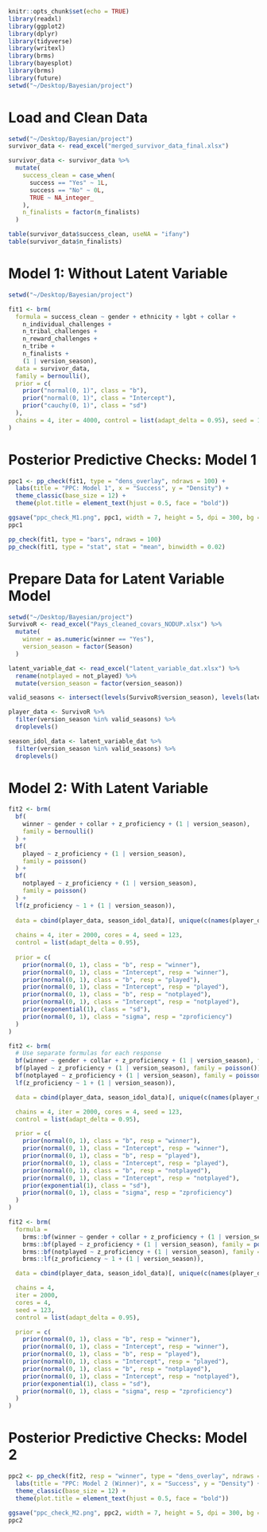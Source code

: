
```r
knitr::opts_chunk$set(echo = TRUE)
library(readxl)
library(ggplot2)
library(dplyr)
library(tidyverse)
library(writexl)
library(brms)
library(bayesplot)
library(brms)
library(future)
setwd("~/Desktop/Bayesian/project")
```

# Load and Clean Data

```r
setwd("~/Desktop/Bayesian/project")
survivor_data <- read_excel("merged_survivor_data_final.xlsx")

survivor_data <- survivor_data %>%
  mutate(
    success_clean = case_when(
      success == "Yes" ~ 1L,
      success == "No" ~ 0L,
      TRUE ~ NA_integer_
    ),
    n_finalists = factor(n_finalists)
  )

table(survivor_data$success_clean, useNA = "ifany")
table(survivor_data$n_finalists)
```

# Model 1: Without Latent Variable

```r
setwd("~/Desktop/Bayesian/project")

fit1 <- brm(
  formula = success_clean ~ gender + ethnicity + lgbt + collar +
    n_individual_challenges + 
    n_tribal_challenges +
    n_reward_challenges +
    n_tribe +
    n_finalists +
    (1 | version_season),
  data = survivor_data,
  family = bernoulli(),
  prior = c(
    prior("normal(0, 1)", class = "b"),
    prior("normal(0, 1)", class = "Intercept"),
    prior("cauchy(0, 1)", class = "sd")
  ),
  chains = 4, iter = 4000, control = list(adapt_delta = 0.95), seed = 123
)
```

# Posterior Predictive Checks: Model 1

```r
ppc1 <- pp_check(fit1, type = "dens_overlay", ndraws = 100) +
  labs(title = "PPC: Model 1", x = "Success", y = "Density") +
  theme_classic(base_size = 12) +
  theme(plot.title = element_text(hjust = 0.5, face = "bold"))

ggsave("ppc_check_M1.png", ppc1, width = 7, height = 5, dpi = 300, bg = "white")
ppc1

pp_check(fit1, type = "bars", ndraws = 100)
pp_check(fit1, type = "stat", stat = "mean", binwidth = 0.02)
```

# Prepare Data for Latent Variable Model

```r
setwd("~/Desktop/Bayesian/project")
SurvivoR <- read_excel("Pays_cleaned_covars_NODUP.xlsx") %>%
  mutate(
    winner = as.numeric(winner == "Yes"),
    version_season = factor(Season)
  )

latent_variable_dat <- read_excel("latent_variable_dat.xlsx") %>%
  rename(notplayed = not_played) %>%
  mutate(version_season = factor(version_season))

valid_seasons <- intersect(levels(SurvivoR$version_season), levels(latent_variable_dat$version_season))

player_data <- SurvivoR %>%
  filter(version_season %in% valid_seasons) %>%
  droplevels()

season_idol_data <- latent_variable_dat %>%
  filter(version_season %in% valid_seasons) %>%
  droplevels()
```

# Model 2: With Latent Variable

```r
fit2 <- brm(
  bf(
    winner ~ gender + collar + z_proficiency + (1 | version_season),
    family = bernoulli()
  ) +
  bf(
    played ~ z_proficiency + (1 | version_season),
    family = poisson()
  ) +
  bf(
    notplayed ~ z_proficiency + (1 | version_season),
    family = poisson()
  ) +
  lf(z_proficiency ~ 1 + (1 | version_season)),
  
  data = cbind(player_data, season_idol_data)[, unique(c(names(player_data), names(season_idol_data)))],
  
  chains = 4, iter = 2000, cores = 4, seed = 123,
  control = list(adapt_delta = 0.95),
  
  prior = c(
    prior(normal(0, 1), class = "b", resp = "winner"),
    prior(normal(0, 1), class = "Intercept", resp = "winner"),
    prior(normal(0, 1), class = "b", resp = "played"),
    prior(normal(0, 1), class = "Intercept", resp = "played"),
    prior(normal(0, 1), class = "b", resp = "notplayed"),
    prior(normal(0, 1), class = "Intercept", resp = "notplayed"),
    prior(exponential(1), class = "sd"),
    prior(normal(0, 1), class = "sigma", resp = "zproficiency")
  )
)
```
```r
fit2 <- brm(
  # Use separate formulas for each response
  bf(winner ~ gender + collar + z_proficiency + (1 | version_season), family = bernoulli()),
  bf(played ~ z_proficiency + (1 | version_season), family = poisson()),
  bf(notplayed ~ z_proficiency + (1 | version_season), family = poisson()),
  lf(z_proficiency ~ 1 + (1 | version_season)),

  data = cbind(player_data, season_idol_data)[, unique(c(names(player_data), names(season_idol_data)))],

  chains = 4, iter = 2000, cores = 4, seed = 123,
  control = list(adapt_delta = 0.95),

  prior = c(
    prior(normal(0, 1), class = "b", resp = "winner"),
    prior(normal(0, 1), class = "Intercept", resp = "winner"),
    prior(normal(0, 1), class = "b", resp = "played"),
    prior(normal(0, 1), class = "Intercept", resp = "played"),
    prior(normal(0, 1), class = "b", resp = "notplayed"),
    prior(normal(0, 1), class = "Intercept", resp = "notplayed"),
    prior(exponential(1), class = "sd"),
    prior(normal(0, 1), class = "sigma", resp = "zproficiency")
  )
)

```
```r
fit2 <- brm(
  formula =
    brms::bf(winner ~ gender + collar + z_proficiency + (1 | version_season), family = bernoulli()) +
    brms::bf(played ~ z_proficiency + (1 | version_season), family = poisson()) +
    brms::bf(notplayed ~ z_proficiency + (1 | version_season), family = poisson()) +
    brms::lf(z_proficiency ~ 1 + (1 | version_season)),

  data = cbind(player_data, season_idol_data)[, unique(c(names(player_data), names(season_idol_data)))],

  chains = 4,
  iter = 2000,
  cores = 4,
  seed = 123,
  control = list(adapt_delta = 0.95),

  prior = c(
    prior(normal(0, 1), class = "b", resp = "winner"),
    prior(normal(0, 1), class = "Intercept", resp = "winner"),
    prior(normal(0, 1), class = "b", resp = "played"),
    prior(normal(0, 1), class = "Intercept", resp = "played"),
    prior(normal(0, 1), class = "b", resp = "notplayed"),
    prior(normal(0, 1), class = "Intercept", resp = "notplayed"),
    prior(exponential(1), class = "sd"),
    prior(normal(0, 1), class = "sigma", resp = "zproficiency")
  )
)


```

# Posterior Predictive Checks: Model 2

```r
ppc2 <- pp_check(fit2, resp = "winner", type = "dens_overlay", ndraws = 100) +
  labs(title = "PPC: Model 2 (Winner)", x = "Success", y = "Density") +
  theme_classic(base_size = 12) +
  theme(plot.title = element_text(hjust = 0.5, face = "bold"))

ggsave("ppc_check_M2.png", ppc2, width = 7, height = 5, dpi = 300, bg = "white")
ppc2
```
